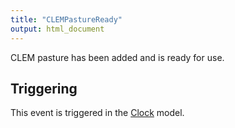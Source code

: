 ```yaml
---
title: "CLEMPastureReady"
output: html_document
---
```



CLEM pasture has been added and is ready for use.

## Triggering

This event is triggered in the [Clock](/docs/Models/Clock.qmd) model.
